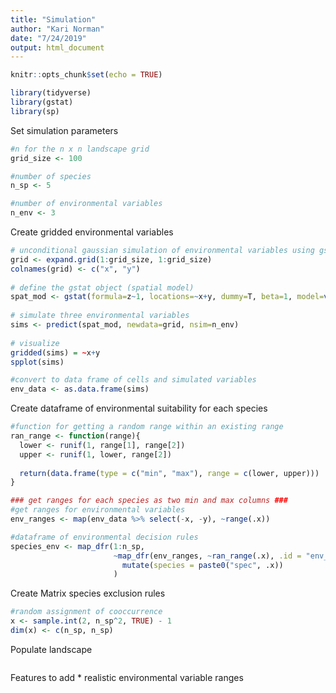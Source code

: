```yaml
---
title: "Simulation"
author: "Kari Norman"
date: "7/24/2019"
output: html_document
---
```


```r
knitr::opts_chunk$set(echo = TRUE)
```

```r
library(tidyverse)
library(gstat)
library(sp)
```

Set simulation parameters
```r
#n for the n x n landscape grid
grid_size <- 100

#number of species
n_sp <- 5

#number of environmental variables
n_env <- 3
```

Create gridded environmental variables 
```r
# unconditional gaussian simulation of environmental variables using gstat
grid <- expand.grid(1:grid_size, 1:grid_size)
colnames(grid) <- c("x", "y")
 
# define the gstat object (spatial model)
spat_mod <- gstat(formula=z~1, locations=~x+y, dummy=T, beta=1, model=vgm(psill=0.025,model="Exp",range=5), nmax=20, data = grid)
 
# simulate three environmental variables
sims <- predict(spat_mod, newdata=grid, nsim=n_env)
 
# visualize
gridded(sims) = ~x+y
spplot(sims)

#convert to data frame of cells and simulated variables
env_data <- as.data.frame(sims)
```

Create dataframe of environmental suitability for each species 
```r
#function for getting a random range within an existing range
ran_range <- function(range){
  lower <- runif(1, range[1], range[2])
  upper <- runif(1, lower, range[2])
  
  return(data.frame(type = c("min", "max"), range = c(lower, upper)))
}

### get ranges for each species as two min and max columns ###
#get ranges for environmental variables 
env_ranges <- map(env_data %>% select(-x, -y), ~range(.x))

#dataframe of environmental decision rules
species_env <- map_dfr(1:n_sp, 
                       ~map_dfr(env_ranges, ~ran_range(.x), .id = "env_var") %>% 
                         mutate(species = paste0("spec", .x))
                       )

```

Create Matrix species exclusion rules
```r
#random assignment of cooccurrence 
x <- sample.int(2, n_sp^2, TRUE) - 1
dim(x) <- c(n_sp, n_sp)
```

Populate landscape
```r

```

Features to add
* realistic environmental variable ranges
